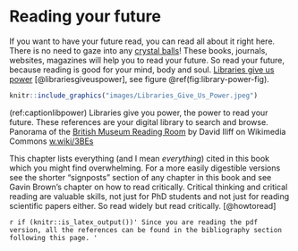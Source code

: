 # Reading your future {#reading}
<!-- was References -->

If you want to have your future read, you can read all about it right here. There is no need to gaze into any [crystal balls](https://en.wikipedia.org/wiki/Crystal_ball)! These books, journals, websites, magazines will help you to read your future. So read your future, because reading is good for your mind, body and soul. [Libraries give us power](https://en.wikipedia.org/wiki/A_Design_for_Life) [@librariesgiveuspower], see figure \@ref(fig:library-power-fig).

```r
knitr::include_graphics("images/Libraries_Give_Us_Power.jpeg")
```
(ref:captionlibpower) Libraries give you power, the power to read your future. These references are your digital library to search and browse. Panorama of the [British Museum Reading Room](https://en.wikipedia.org/wiki/British_Museum_Reading_Room) by David Iliff on Wikimedia Commons [w.wiki/3BEs](https://w.wiki/3BEs)

This chapter lists everything (and I mean *everything*) cited in this book which you might find overwhelming. For a more easily digestible versions see the shorter “signposts” section of any chapter in this book and see Gavin Brown's chapter on how to read critically. Critical thinking and critical reading are valuable skills, not just for PhD students and not just for reading scientific papers either. So read widely but read critically. [@howtoread]

<!--`r if (knitr::is_html_output()) '
was like this see
LaTeX or HTML output
https://bookdown.org/yihui/rmarkdown-cookbook/latex-html.html
'`-->

`r if (knitr::is_latex_output())'
Since you are reading the pdf version, all the references can be found in the bibliography section following this page.
'`
